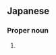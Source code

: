 ==Japanese==
{{ja-kanjitab|飯|倉}}

===Proper noun===
{{ja-pos|いいくら|proper}}

# {{surname|lang=ja|sort=いいくら}}